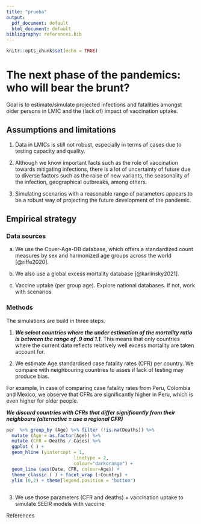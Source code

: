 ```yaml
---
title: "prueba"
output:
  pdf_document: default
  html_document: default
bibliography: references.bib
---
```


```r
knitr::opts_chunk$set(echo = TRUE)
```

# The next phase of the pandemics: who will bear the brunt?

Goal is to estimate/simulate projected infections and fatalities amongst older persons in LMIC and the (lack of) impact of vaccination uptake.

## Assumptions and limitations

1)  Data in LMICs is still not robust, especially in terms of cases due to testing capacity and quality.

2)  Although we know important facts such as the role of vaccination towards mitigating infections, there is a lot of uncertainty of future due to diverse factors such as the raise of new variants, the seasonality of the infection, geographical outbreaks, among others.

3)  Simulating scenarios with a reasonable range of parameters appears to be a robust way of projecting the future development of the pandemic.

## Empirical strategy

### Data sources

a) We use the Cover-Age-DB database, which offers a standardized count measures by sex and harmonized age groups across the world [@riffe2020].

b) We also use a global excess mortality database [@karlinsky2021].

c) Vaccine uptake (per group age). Explore national databases. If not, work with scenarios

### Methods

The simulations are build in three steps.

1) ***We select countries where the under estimation of the mortality ratio is between the range of .9 and 1.1***. This means that only countries where the current data reflects relatively well excess mortality are taken account for.

2) We estimate Age standardised case fatality rates (CFR) per country. We compare with neighbouring countries to asses if lack of testing may produce bias. 

For example, in case of comparing case fatality rates from Peru, Colombia and Mexico, we observe that CFRs are significantly higher in Peru, which is even higher for older people. 

***We discard countries with CFRs that differ significantly from their neighbours (alternative = use a regional CFR)***

```r

per  %>% group_by (Age) %>% filter (!is.na(Deaths)) %>% 
  mutate (Age = as.factor(Age)) %>%
  mutate (CFR = Deaths / Cases) %>% 
  ggplot ( ) + 
  geom_hline (yintercept = 1, 
                         linetype = 2, 
                         colour="darkorange") +
  geom_line (aes(Date, CFR, colour=Age)) + 
  theme_classic ( ) + facet_wrap (~Country) + 
  ylim (0,2) + theme(legend.position = "bottom")
  
```

3) We use those parameters (CFR and deaths)  + vaccination uptake to simulate SEEIR models with vaccine 






References
